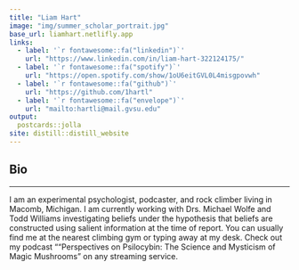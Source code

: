 ```yaml
---
title: "Liam Hart"
image: "img/summer_scholar_portrait.jpg"
base_url: liamhart.netlifly.app
links:
  - label: '`r fontawesome::fa("linkedin")`'
    url: "https://www.linkedin.com/in/liam-hart-322124175/"
  - label: '`r fontawesome::fa("spotify")`'
    url: "https://open.spotify.com/show/1oU6eitGVL0L4misgpovwh"
  - label: '`r fontawesome::fa("github")`'
    url: "https://github.com/1hartl"
  - label: '`r fontawesome::fa("envelope")`'
    url: "mailto:hartli@mail.gvsu.edu"
output:
  postcards::jolla
site: distill::distill_website
---
```


## Bio

***

I am an experimental psychologist, podcaster, and rock climber living in Macomb, Michigan. I am currently working with Drs. Michael Wolfe and Todd Williams investigating beliefs under the hypothesis that beliefs are constructed using salient information at the time of report. You can usually find me at the nearest climbing gym or typing away at my desk. Check out my podcast ""Perspectives on Psilocybin: The Science and Mysticism of Magic Mushrooms" on any streaming service.
